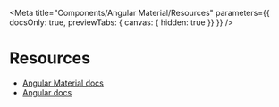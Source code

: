 
<Meta title="Components/Angular Material/Resources"
  parameters={{ docsOnly: true, previewTabs: { canvas: { hidden: true }} }} />

# Resources

- [Angular Material docs](https://material.angular.io)
- [Angular docs](https://angular.io)
